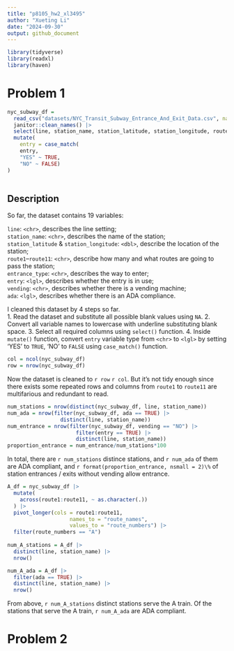 ```yaml
---
title: "p8105_hw2_xl3495"
author: "Xueting Li"
date: "2024-09-30"
output: github_document
---
```


```r
library(tidyverse)
library(readxl)
library(haven)
```

# Problem 1

```r
nyc_subway_df = 
  read_csv("datasets/NYC_Transit_Subway_Entrance_And_Exit_Data.csv", na = c("NA",".","")) |>
  janitor::clean_names() |>
  select(line, station_name, station_latitude, station_longitude, route1:route11, entrance_type, entry, vending, ada) |>
  mutate(
    entry = case_match(
    entry,
    "YES" ~ TRUE,
    "NO" ~ FALSE)
)
  
```
## Description
So far, the dataset contains 19 variables:  
  
`line`: `<chr>`, describes the line setting;  
`station_name`: `<chr>`, describes the name of the station;  
`station_latitude` \& `station_longitude`: `<dbl>`, describe the location of the station;  
`route1`--`route11`: `<chr>`, describe how many and what routes are going to pass the station;  
`entrance_type`: `<chr>`, describes the way to enter;  
`entry`: `<lgl>`, describes whether the entry is in use;  
`vending`: `<chr>`, describes whether there is a vending machine;  
`ada`: `<lgl>`, describes whether there is an ADA compliance.  
  
I cleaned this dataset by 4 steps so far.  
1.  Read the dataset and substitute all possible blank values using `NA`.
2.  Convert all variable names to lowercase with underline substituting blank space.
3.  Select all required columns using `select()` function.
4.  Inside `mutate()` function, convert `entry` variable type from `<chr>` to `<lgl>` by setting 'YES' to `TRUE`, 'NO' to `FALSE` using `case_match()` function.  

```r
col = ncol(nyc_subway_df)
row = nrow(nyc_subway_df)
```

Now the dataset is cleaned to `r row` \times `r col`. But it's not tidy enough since there exists some repeated rows and columns from `route1` to `route11` are multifarious and redundant to read.

```r
num_stations = nrow(distinct(nyc_subway_df, line, station_name))
num_ada = nrow(filter(nyc_subway_df, ada == TRUE) |>
                 distinct(line, station_name))
num_entrance = nrow(filter(nyc_subway_df, vending == "NO") |>
                      filter(entry == TRUE) |>
                      distinct(line, station_name))
proportion_entrance = num_entrance/num_stations*100
```

In total, there are `r num_stations` distince stations, and `r num_ada` of them are ADA compliant, and `r format(proportion_entrance, nsmall = 2)\%` of station entrances / exits without vending allow entrance.

```r
A_df = nyc_subway_df |>
  mutate(
    across(route1:route11, ~ as.character(.))
  ) |>
  pivot_longer(cols = route1:route11,
                    names_to = "route_names",
                    values_to = "route_numbers") |>
  filter(route_numbers == "A")
  
num_A_stations = A_df |>
  distinct(line, station_name) |>
  nrow()

num_A_ada = A_df |>
  filter(ada == TRUE) |>
  distinct(line, station_name) |>
  nrow()

```

From above, `r num_A_stations` distinct stations serve the A train. Of the stations that serve the A train, `r num_A_ada` are ADA compliant.


# Problem 2

```r

```











